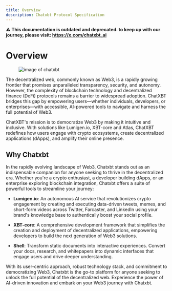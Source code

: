 ```yaml
---
title: Overview
description: Chatxbt Protocol Specification
---
```


**⚠️ This documentation is outdated and deprecated. to keep up with our journey, please visit: https://x.com/chatxbt_ai**

# Overview

<figure>
  <img alt="image of chatxbt " src="/example-intro.gif" />
  <figcaption></figcaption>
</figure>

The decentralized web, commonly known as Web3, is a rapidly growing frontier that promises unparalleled transparency, security, and autonomy. However, the complexity of blockchain technology and decentralized finance (DeFi) protocols remains a barrier to widespread adoption. ChatXBT bridges this gap by empowering users—whether individuals, developers, or enterprises—with accessible, AI-powered tools to navigate and harness the full potential of Web3.

ChatXBT's mission is to democratize Web3 by making it intuitive and inclusive. With solutions like Lumigen.io, XBT-core and Atlas, ChatXBT redefines how users engage with crypto ecosystems, create decentralized applications (dApps), and amplify their online presence.

## Why Chatxbt

In the rapidly evolving landscape of Web3, Chatxbt stands out as an indispensable companion for anyone seeking to thrive in the decentralized era. Whether you're a crypto enthusiast, a developer building dApps, or an enterprise exploring blockchain integration, Chatxbt offers a suite of powerful tools to streamline your journey:

- **Lumigen.io**: An autonomous AI service that revolutionizes crypto engagement by creating and executing data-driven tweets, memes, and short-form videos across Twitter, Farcaster, and LinkedIn using your brand's knowledge base to authentically boost your social profile.

- **XBT-core**: A comprehensive development framework that simplifies the creation and deployment of decentralized applications, empowering developers to build the next generation of Web3 solutions.

- **Shell**: Transform static documents into interactive experiences. Convert your docs, research, and whitepapers into dynamic interfaces that engage users and drive deeper understanding.

With its user-centric approach, robust technology stack, and commitment to democratizing Web3, Chatxbt is the go-to platform for anyone seeking to unlock the full potential of the decentralized web. Experience the power of AI-driven innovation and embark on your Web3 journey with Chatxbt.
